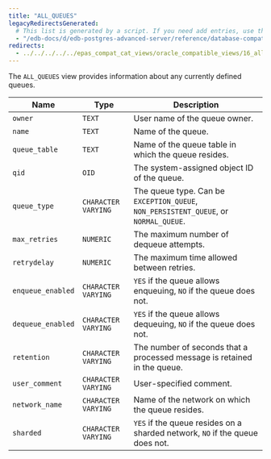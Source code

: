 ```yaml
---
title: "ALL_QUEUES"
legacyRedirectsGenerated:
  # This list is generated by a script. If you need add entries, use the `legacyRedirects` key.
  - "/edb-docs/d/edb-postgres-advanced-server/reference/database-compatibility-for-oracle-developers-reference-guide/9.6/Database_Compatibility_for_Oracle_Developers_Reference_Guide.1.119.html"
redirects:
  - ../../../../../epas_compat_cat_views/oracle_compatible_views/16_all_queues #generated for docs/epas/reorg-role-use-case-mode
---
```


<div id="all_queues" class="registered_link"></div>

The `ALL_QUEUES` view provides information about any currently defined queues.

| Name              | Type                | Description                                                                          |
| ----------------- | ------------------- | ------------------------------------------------------------------------------------ |
| `owner`           | `TEXT`              | User name of the queue owner.                                                        |
| `name`            | `TEXT`              | Name of the queue.                                                               |
| `queue_table`     | `TEXT`              | Name of the queue table in which the queue resides.                              |
| `qid`             | `OID`               | The system-assigned object ID of the queue.                                          |
| `queue_type`      | `CHARACTER VARYING` | The queue type. Can be `EXCEPTION_QUEUE`, `NON_PERSISTENT_QUEUE`, or `NORMAL_QUEUE`. |
| `max_retries`     | `NUMERIC`           | The maximum number of dequeue attempts.                                              |
| `retrydelay`      | `NUMERIC`           | The maximum time allowed between retries.                                            |
| `enqueue_enabled` | `CHARACTER VARYING` | `YES` if the queue allows enqueuing, `NO` if the queue does not.                     |
| `dequeue_enabled` | `CHARACTER VARYING` | `YES` if the queue allows dequeuing, `NO` if the queue does not.                     |
| `retention`       | `CHARACTER VARYING` | The number of seconds that a processed message is retained in the queue.             |
| `user_comment`    | `CHARACTER VARYING` | User-specified comment.                                                            |
| `network_name`    | `CHARACTER VARYING` | Name of the network on which the queue resides.                                  |
| `sharded`         | `CHARACTER VARYING` | `YES` if the queue resides on a sharded network, `NO` if the queue does not.         |
